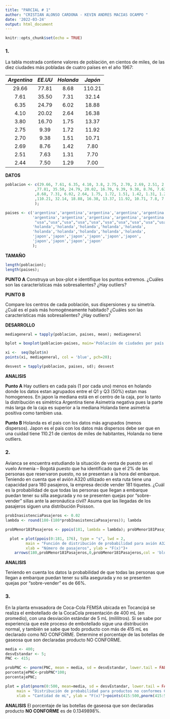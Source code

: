 ---
title: "PARCIAL # 1"
author: "CRISTIAN ALONSO CARDONA - KEVIN ANDRES MACIAS OCAMPO "
date: '2022-03-24'
output: html_document
---

```{r setup, include=FALSE}
knitr::opts_chunk$set(echo = TRUE)
```

### 1.

La tabla mostrada contiene valores de población, en cientos de miles, de las diez ciudades más pobladas de cuatro países en el año 1967:

| *Argentina* | *EE.UU* | *Holanda* | *Japón* |
|:-----------:|:-------:|:---------:|:-------:|
|    29.66    |  77.81  |   8.68    | 110.21  |
|    7.61     |  35.50  |   7.31    |  32.14  |
|    6.35     |  24.79  |   6.02    |  18.88  |
|    4.10     |  20.02  |   2.64    |  16.38  |
|    3.80     |  16.70  |   1.75    |  13.37  |
|    2.75     |  9.39   |   1.72    |  11.92  |
|    2.70     |  9.38   |   1.51    |  10.71  |
|    2.69     |  8.76   |   1.42    |  7.80   |
|    2.51     |  7.63   |   1.31    |  7.70   |
|    2.44     |  7.50   |   1.29    |  7.00   |

**DATOS**

```{r pressure, echo=FALSE}
poblacion <- c(29.66, 7.61, 6.35, 4.10, 3.8, 2.75, 2.70, 2.69, 2.51, 2.44
             ,77.81, 35.50, 24.79, 20.02, 16.70, 9.39, 9.38, 8.76, 7.63, 7.5
             ,8.68, 7.31, 6.02, 2.64, 1.75, 1.72, 1.51, 1.42, 1.31, 1.29
             ,110.21, 32.14, 18.88, 16.38, 13.37, 11.92, 10.71, 7.8, 7.7, 7
             );

paises <- c('argentina','argentina','argentina','argentina','argentina',
            'argentina','argentina','argentina','argentina','argentina',
             "usa","usa","usa","usa","usa","usa","usa","usa","usa","usa",
            'holanda','holanda','holanda','holanda','holanda',
            'holanda','holanda','holanda','holanda','holanda',
            'japon','japon','japon','japon','japon','japon',
            'japon','japon','japon','japon'
            );

```

**TAMAÑO**

```{r pressure, echo=FALSE}
length(poblacion);
length(paises);
```

**PUNTO A** Construya un box-plot e identifique los puntos extremos. ¿Cuáles son las características más sobresalientes? ¿Hay outliers?

**PUNTO B**

Compare los centros de cada población, sus dispersiones y su simetría. ¿Cuál es el país más homogéneamente habitado? ¿Cuáles son las características más sobresalientes? ¿Hay outliers?

**DESARROLLO**

```{r  pressure, echo=FALSE}
mediageneral = tapply(poblacion, paises, mean); mediageneral
```

```{r  pressure, echo=FALSE}
bplot = boxplot(poblacion~paises, main='Población de ciudades por país en el año 1967');

xi <-  seq(bplot$n)
points(xi, mediageneral, col = 'blue', pch=20);
```

```{r  pressure, echo=FALSE}
desvest = tapply(poblacion, paises, sd); desvest
```

**ANALISIS**

**Punto A** Hay outliers en cada pais (1 por cada uno) menos en holando donde los datos estan agrupados entre el Q1 y Q3 (50%) estan mas homogeneos. En japon la mediana está en el centro de la caja, por lo tanto la distribución es simétrica Argentina tiene Asimetria negativa pues la parte más larga de la caja es superior a la mediana Holanda tiene asimetria positiva como tambien usa.

**Punto B** Holanda es el pais con los datos más agrupados (menos dispersos). Japon es el pais con los datos más dispersos debe ser que en una cuidad tiene 110.21 de cientos de miles de habitantes, Holanda no tiene outliers.

### 2.

Avianca se encuentra estudiando la situación de venta de puesto en el vuelo Armenia -- Bogotá puesto que ha identificado que el 2% de las personas que reservaron puesto, no se presentan a la hora del embarque. Teniendo en cuenta que el avión A320 utilizado en esta ruta tiene una capacidad para 180 pasajeros, la empresa decide vender 181 tiquetes. ¿Cuál es la probabilidad de que todas las personas que llegan a embarque puedan tener su silla asegurada y no se presenten quejas por "sobre-vender" sillas ante la aeronáutica civil? Asuma que las llegadas de los pasajeros siguen una distribución Poisson.

```{r  pressure, echo=FALSE}
probInasistenciaPasajeros <- 0.02
lambda <- round(180-(180*probInasistenciaPasajeros)); lambda
```

```{r  pressure, echo=FALSE}
probMenor181Pasajeros <- ppois(181, lambda = lambda); probMenor181Pasajeros*100;
```

```{r  pressure, echo=FALSE}
  plot = plot(ppois(0:181, 176), type = "s", lwd = 2,
         main = "Función de distribución de probabilidad para avión A320",
         xlab = "Número de pasajeros", ylab = "F(x)")+
    arrows(180,probMenor181Pasajeros,0,probMenor181Pasajeros,col = 'blue', pch=18);
```

**ANALISIS**

Teniendo en cuenta los datos la probabilidad de que todas las personas que llegan a embarque puedan tener su silla asegurada y no se presenten quejas por "sobre-vender" es de 66%.

### 3.

En la planta envasadora de Coca-Cola FEMSA ubicada en Tocancipá se realiza el embotellado de la CocaCola presentación de 400 mL (en promedio), con una desviación estándar de 5 mL (mililitros). Si se sabe por experiencia que este proceso de embotellado sigue una distribución normal, y también se sabe que todo producto con más de 415 mL es declarado como NO CONFORME. Determine el porcentaje de las botellas de gaseosa que son declaradas producto NO CONFORME.

```{r  pressure, echo=FALSE}
media <- 400;
desvEstandar <- 5;
PNC <- 415;

probPNC <- pnorm(PNC, mean = media, sd = desvEstandar, lower.tail = FALSE);
porcentajePNC<-probPNC*100;
porcentajePNC;
```

```{r  pressure, echo=FALSE}
plot = plot(pnorm(0:500, mean=media, sd = desvEstandar, lower.tail = FALSE), type = "s", lwd = 2,
     main = "Distribución de probabilidad para productos no conformes Coca Cola",
     xlab = "Cantidad de mL", ylab = "F(x)")+points(415:500,pnorm(415:500, mean=media, sd = desvEstandar, lower.tail = FALSE), col="red");
```

**ANALISIS** El porcentaje de las botellas de gaseosa que son declaradas producto **NO CONFORME** es de 0.1349898%.
